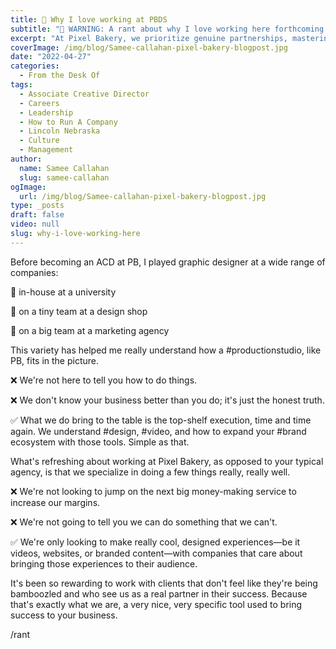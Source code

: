 ```yaml
---
title: 💫 Why I love working at PBDS
subtitle: "🚨 WARNING: A rant about why I love working here forthcoming."
excerpt: "At Pixel Bakery, we prioritize genuine partnerships, mastering design and video. Your success is our craft."
coverImage: /img/blog/Samee-callahan-pixel-bakery-blogpost.jpg
date: "2022-04-27"
categories:
  - From the Desk Of
tags:
  - Associate Creative Director
  - Careers
  - Leadership
  - How to Run A Company
  - Lincoln Nebraska
  - Culture
  - Management
author:
  name: Samee Callahan
  slug: samee-callahan
ogImage:
  url: /img/blog/Samee-callahan-pixel-bakery-blogpost.jpg
type: _posts
draft: false
video: null
slug: why-i-love-working-here
---
```


Before becoming an ACD at PB, I played graphic designer at a wide range of companies:

🎒 in-house at a university

🎨 on a tiny team at a design shop

👔 on a big team at a marketing agency

This variety has helped me really understand how a #productionstudio, like PB, fits in the picture.

❌ We're not here to tell you how to do things.

❌ We don't know your business better than you do; it's just the honest truth.

✅ What we do bring to the table is the top-shelf execution, time and time again. We understand #design, #video, and how to expand your #brand ecosystem with those tools. Simple as that.

What's refreshing about working at Pixel Bakery, as opposed to your typical agency, is that we specialize in doing a few things really, really well.

❌ We're not looking to jump on the next big money-making service to increase our margins.

❌ We're not going to tell you we can do something that we can't.

✅ We're only looking to make really cool, designed experiences—be it videos, websites, or branded content—with companies that care about bringing those experiences to their audience.

It's been so rewarding to work with clients that don't feel like they're being bamboozled and who see us as a real partner in their success. Because that's exactly what we are, a very nice, very specific tool used to bring success to your business.

/rant
